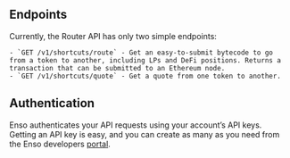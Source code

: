 ## Endpoints

Currently, the Router API has only two simple endpoints:

    - `GET /v1/shortcuts/route` - Get an easy-to-submit bytecode to go from a token to another, including LPs and DeFi positions. Returns a transaction that can be submitted to an Ethereum node.
    - `GET /v1/shortcuts/quote` - Get a quote from one token to another.

## Authentication

Enso authenticates your API requests using your account’s API keys.
Getting an API key is easy, and you can create as many as you need from the Enso developers [portal](https://shortcuts.enso.finance/developers).
